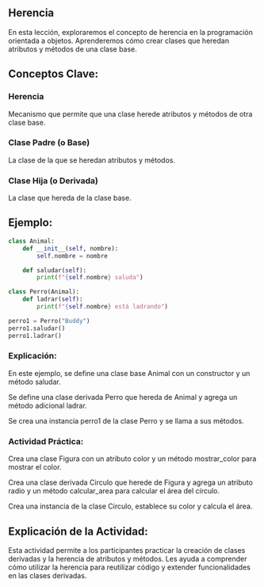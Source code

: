 ## Herencia

En esta lección, exploraremos el concepto de herencia en la programación orientada a objetos. Aprenderemos cómo crear clases que heredan atributos y métodos de una clase base.

## Conceptos Clave:

### Herencia

Mecanismo que permite que una clase herede atributos y métodos de otra clase base.

### Clase Padre (o Base)

La clase de la que se heredan atributos y métodos.

### Clase Hija (o Derivada)

La clase que hereda de la clase base.

## Ejemplo:

```python
class Animal:
    def __init__(self, nombre):
        self.nombre = nombre

    def saludar(self):
        print(f"{self.nombre} saluda")

class Perro(Animal):
    def ladrar(self):
        print(f"{self.nombre} está ladrando")

perro1 = Perro("Buddy")
perro1.saludar()
perro1.ladrar()
```
### Explicación:

En este ejemplo, se define una clase base Animal con un constructor y un método saludar.

Se define una clase derivada Perro que hereda de Animal y agrega un método adicional ladrar.

Se crea una instancia perro1 de la clase Perro y se llama a sus métodos.

::: {.callout-important}
### Actividad Práctica:

Crea una clase Figura con un atributo color y un método mostrar_color para mostrar el color.

Crea una clase derivada Circulo que herede de Figura y agrega un atributo radio y un método calcular_area para calcular el área del círculo.

Crea una instancia de la clase Circulo, establece su color y calcula el área.
:::

## Explicación de la Actividad:

Esta actividad permite a los participantes practicar la creación de clases derivadas y la herencia de atributos y métodos. Les ayuda a comprender cómo utilizar la herencia para reutilizar código y extender funcionalidades en las clases derivadas.